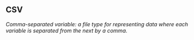 ## CSV

<dfn>Comma-separated variable: a file type for representing data where each variable is separated from the next by a comma.</dfn>


